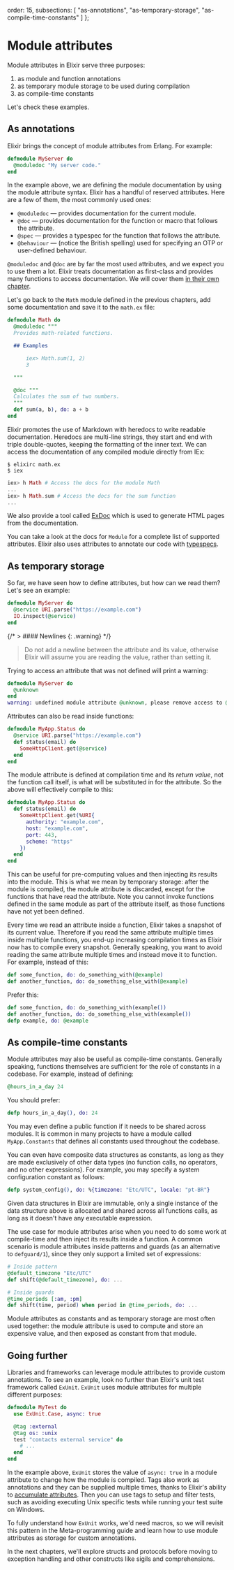   order: 15,
  subsections: [
    "as-annotations",
    "as-temporary-storage",
    "as-compile-time-constants"
  ]
};

# Module attributes

Module attributes in Elixir serve three purposes:

1. as module and function annotations
2. as temporary module storage to be used during compilation
3. as compile-time constants

Let's check these examples.

## As annotations

Elixir brings the concept of module attributes from Erlang. For example:

```elixir
defmodule MyServer do
  @moduledoc "My server code."
end
```

In the example above, we are defining the module documentation by using the module attribute syntax. Elixir has a handful of reserved attributes. Here are a few of them, the most commonly used ones:

- `@moduledoc` — provides documentation for the current module.
- `@doc` — provides documentation for the function or macro that follows the attribute.
- `@spec` — provides a typespec for the function that follows the attribute.
- `@behaviour` — (notice the British spelling) used for specifying an OTP or user-defined behaviour.

`@moduledoc` and `@doc` are by far the most used attributes, and we expect you to use them a lot. Elixir treats documentation as first-class and provides many functions to access documentation. We will cover them [in their own chapter](writing-documentation.md).

Let's go back to the `Math` module defined in the previous chapters, add some documentation and save it to the `math.ex` file:

```elixir
defmodule Math do
  @moduledoc """
  Provides math-related functions.

  ## Examples

      iex> Math.sum(1, 2)
      3

  """

  @doc """
  Calculates the sum of two numbers.
  """
  def sum(a, b), do: a + b
end
```

Elixir promotes the use of Markdown with heredocs to write readable documentation. Heredocs are multi-line strings, they start and end with triple double-quotes, keeping the formatting of the inner text. We can access the documentation of any compiled module directly from IEx:

```console
$ elixirc math.ex
$ iex
```

```elixir
iex> h Math # Access the docs for the module Math
...
iex> h Math.sum # Access the docs for the sum function
...
```

We also provide a tool called [ExDoc](https://github.com/elixir-lang/ex_doc) which is used to generate HTML pages from the documentation.

You can take a look at the docs for `Module` for a complete list of supported attributes. Elixir also uses attributes to annotate our code with [typespecs](../references/typespecs.md).

## As temporary storage

So far, we have seen how to define attributes, but how can we read them? Let's see an example:

```elixir
defmodule MyServer do
  @service URI.parse("https://example.com")
  IO.inspect(@service)
end
```

{/* > #### Newlines {: .warning} */}

> Do not add a newline between the attribute and its value, otherwise Elixir will assume you are reading the value, rather than setting it.

Trying to access an attribute that was not defined will print a warning:

```elixir
defmodule MyServer do
  @unknown
end
warning: undefined module attribute @unknown, please remove access to @unknown or explicitly set it before access
```

Attributes can also be read inside functions:

```elixir
defmodule MyApp.Status do
  @service URI.parse("https://example.com")
  def status(email) do
    SomeHttpClient.get(@service)
  end
end
```

The module attribute is defined at compilation time and its _return value_, not the function call itself, is what will be substituted in for the attribute. So the above will effectively compile to this:

```elixir
defmodule MyApp.Status do
  def status(email) do
    SomeHttpClient.get(%URI{
      authority: "example.com",
      host: "example.com",
      port: 443,
      scheme: "https"
    })
  end
end
```

This can be useful for pre-computing values and then injecting its results into the module. This is what we mean by temporary storage: after the module is compiled, the module attribute is discarded, except for the functions that have read the attribute. Note you cannot invoke functions defined in the same module as part of the attribute itself, as those functions have not yet been defined.

Every time we read an attribute inside a function, Elixir takes a snapshot of its current value. Therefore if you read the same attribute multiple times inside multiple functions, you end-up increasing compilation times as Elixir now has to compile every snapshot. Generally speaking, you want to avoid reading the same attribute multiple times and instead move it to function. For example, instead of this:

```elixir
def some_function, do: do_something_with(@example)
def another_function, do: do_something_else_with(@example)
```

Prefer this:

```elixir
def some_function, do: do_something_with(example())
def another_function, do: do_something_else_with(example())
defp example, do: @example
```

## As compile-time constants

Module attributes may also be useful as compile-time constants. Generally speaking, functions themselves are sufficient for the role of constants in a codebase. For example, instead of defining:

```elixir
@hours_in_a_day 24
```

You should prefer:

```elixir
defp hours_in_a_day(), do: 24
```

You may even define a public function if it needs to be shared across modules. It is common in many projects to have a module called `MyApp.Constants` that defines all constants used throughout the codebase.

You can even have composite data structures as constants, as long as they are made exclusively of other data types (no function calls, no operators, and no other expressions). For example, you may specify a system configuration constant as follows:

```elixir
defp system_config(), do: %{timezone: "Etc/UTC", locale: "pt-BR"}
```

Given data structures in Elixir are immutable, only a single instance of the data structure above is allocated and shared across all functions calls, as long as it doesn't have any executable expression.

The use case for module attributes arise when you need to do some work at compile-time and then inject its results inside a function. A common scenario is module attributes inside patterns and guards (as an alternative to `defguard/1`), since they only support a limited set of expressions:

```elixir
# Inside pattern
@default_timezone "Etc/UTC"
def shift(@default_timezone), do: ...

# Inside guards
@time_periods [:am, :pm]
def shift(time, period) when period in @time_periods, do: ...
```

Module attributes as constants and as temporary storage are most often used together: the module attribute is used to compute and store an expensive value, and then exposed as constant from that module.

## Going further

Libraries and frameworks can leverage module attributes to provide custom annotations. To see an example, look no further than Elixir's unit test framework called `ExUnit`. `ExUnit` uses module attributes for multiple different purposes:

```elixir
defmodule MyTest do
  use ExUnit.Case, async: true

  @tag :external
  @tag os: :unix
  test "contacts external service" do
    # ...
  end
end
```

In the example above, `ExUnit` stores the value of `async: true` in a module attribute to change how the module is compiled. Tags also work as annotations and they can be supplied multiple times, thanks to Elixir's ability to [accumulate attributes](`Module.register_attribute/3`). Then you can use tags to setup and filter tests, such as avoiding executing Unix specific tests while running your test suite on Windows.

To fully understand how `ExUnit` works, we'd need macros, so we will revisit this pattern in the Meta-programming guide and learn how to use module attributes as storage for custom annotations.

In the next chapters, we'll explore structs and protocols before moving to exception handling and other constructs like sigils and comprehensions.
